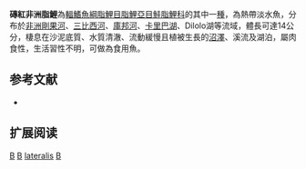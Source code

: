 {{Speciesbox 
| genus = Brycinus
| species = lateralis
| status = LC
| status_system = IUCN3.1
| authority =  [[Boulenger|Boulenger]], 1900
| synonyms = *''Alestes lateralis''<br /><small>Boulenger, 1900</small>
*''Myletes lateralis''<br /><small>Boulenger, 1900</small>
*''Alestes natalensis''<br /><small>Boulenger, 1904</small>
*''Alestes thamalakanensis''<br /><small>Fowler, 1935</small>
*''Alestes langi''<br /><small>Fowler, 1935</small>
}}
'''磚紅非洲脂鯉'''為[[輻鰭魚綱|輻鰭魚綱]][[脂鯉目|脂鯉目]][[脂鯉亞目|脂鯉亞目]][[鮭脂鯉科|鮭脂鯉科]]的其中一[[種|種]]，為熱帶淡水魚，分布於[[非洲|非洲]][[剛果河|剛果河]]、[[三比西河|三比西河]]、[[庫邦河|庫邦河]]、[[卡里巴湖|卡里巴湖]]、Dilolo湖等流域，體長可達14公分，棲息在沙泥底質、水質清澈、流動緩慢且植被生長的[[沼澤|沼澤]]、溪流及湖泊，屬肉食性，生活習性不明，可做為食用魚。

==参考文献==
{{refbegin}}
*{{FishBase_species|genus=Brycinus|species=lateralis|year=2014|month=1}}
{{refend}}

== 扩展阅读 ==
{{refbegin}}
{{wikispecies-inline|Brycinus lateralis|磚紅非洲脂鯉}}
{{refend}}

{{Taxonbar|from=Q2249581}}

[[Category:IUCN红色名录无危物种|B]]
[[Category:食用魚|B]]
[[Category:非洲脂鯉屬|lateralis]]
[[Category:1900年描述的魚類|B]]

{{魚類小作品}}